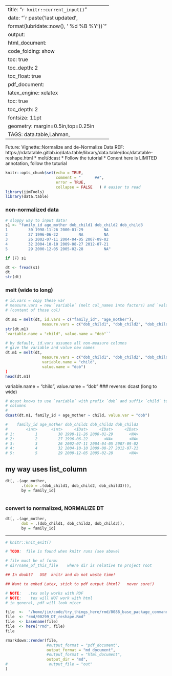 
---
title: "`r knitr::current_input()`"
date: "`r paste('last updated', 
    format(lubridate::now(), ' %d %B %Y'))`"
output:   
  html_document:  
        code_folding: show
        toc: true 
        toc_depth: 2
        toc_float: true
  pdf_document:   
    latex_engine: xelatex  
    toc: true
    toc_depth:  2   
fontsize: 11pt   
geometry: margin=0.5in,top=0.25in   
TAGS:  data.table,Lahman,
---
Future:
Vignette::Normalize and de-Normalize Data
REF:  https://rdatatable.gitlab.io/data.table/library/data.table/doc/datatable-reshape.html
  * melt/dcast
  * Follow the tutorial
  * Conent here is LIMITED annotation, follow the tuturial

```r
knitr::opts_chunk$set(echo = TRUE,
                      comment = "      ##",
                      error = TRUE,
                      collapse = FALSE   ) # easier to read
library(jimTools)
library(data.table)
```

### non-normalized data
```r
# sloppy way to input data!
s1 <- "family_id age_mother dob_child1 dob_child2 dob_child3
1         30 1998-11-26 2000-01-29         NA
2         27 1996-06-22         NA         NA
3         26 2002-07-11 2004-04-05 2007-09-02
4         32 2004-10-10 2009-08-27 2012-07-21
5         29 2000-12-05 2005-02-28         NA"

if (F) s1

dt <- fread(s1)
dt
str(dt)
```


### melt (wide to long)
```r
# id.vars = copy these var
# measure.vars = new `variable` (melt col_names into factors) and `value`
# (content of those col)

dt.m1 = melt(dt, id.vars = c("family_id", "age_mother"),
                measure.vars = c("dob_child1", "dob_child2", "dob_child3"))
str(dt.m1)
`variable.name = "child", value.name = "dob"``


```
```r

# by default, id.vars assumes all non-measure columns
# give the variable and value new names
dt.m1 = melt(dt, 
                measure.vars = c("dob_child1", "dob_child2", "dob_child3"),
                variable.name = "child",
                value.name = "dob")
)
head(dt.m1)
```

variable.name = "child", value.name = "dob"
### reverse: dcast (long to wide)
```r
# dcast knows to use `variable` with prefix `dob` and suffix `child` to make
# columns
#
dcast(dt.m1, family_id + age_mother ~ child, value.var = "dob")

#    family_id age_mother dob_child1 dob_child2 dob_child3
#        <int>      <int>     <IDat>     <IDat>     <IDat>
# 1:         1         30 1998-11-26 2000-01-29       <NA>
# 2:         2         27 1996-06-22       <NA>       <NA>
# 3:         3         26 2002-07-11 2004-04-05 2007-09-02
# 4:         4         32 2004-10-10 2009-08-27 2012-07-21
# 5:         5         29 2000-12-05 2005-02-28       <NA>
```

## my way uses list_column
```r
dt[, .(age_mother, 
       .(dob = .(dob_child1, dob_child2, dob_child3))),
       by = family_id]



```
### convert to normalized, NORMALIZE DT
```r
dt[, .(age_mother, 
       dob = .(dob_child1, dob_child2, dob_child3)),
       by = family_id]
```
***

```r
# knitr::knit_exit()
```

\newpage


```r
# TODO:  file is found when knitr runs (see above)

# file must be of form:
# dir/name_of_this_file    where dir is relative to project root

## In doubt?   USE  knitr and do not waste time!

## Want to embed Latex, stick to pdf output (html?   never sure!)

# NOTE:   .tex only works with PDF
# NOTE:    tex will NOT work with html
# in general, pdf will look nicer

file  <-  "/home/jim/code/try_things_here/rmd/0088_base_package_commands.Rmd"
file  <- "rmd/00299_DT_reshape.Rmd"
file  <- basename(file)
file  <- here("rmd", file)
file

rmarkdown::render(file,
                  #output_format = "pdf_document",
                  output_format = "md_document",
                  #output_format = "html_document",
                  output_dir = "md",
#                  output_file = "out"
)
```
